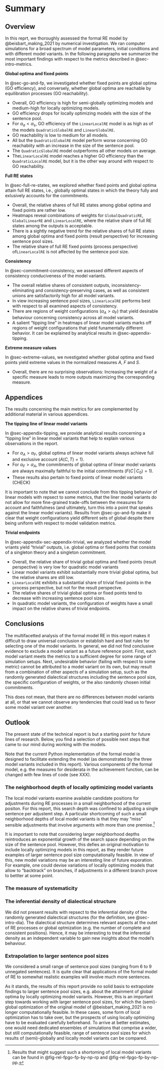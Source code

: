 # Summary {#sec-summary}

## Overview

In this reprt, we thoroughly assessed the formal RE model by @beisbart_making_2021 by numerical investigation. We ran computer simulations for a broad spectrum of model parameters, initial conditions and with different model variants. In the following paragraphs we summarize the most important findings with respect to the metrics described in @sec-intro-metrics.

**Global optima and fixed points**

In @sec-go-and-fp, we investigated whether fixed points are global optima (GO efficiency), and conversely, whether global optima are reachable by equilibration processes (GO reachability).

- Overall, GO efficiency is high for semi-globally optimizing models and medium-high for locally optimizing models. 
- GO efficiency drops for locally optimizing models with the size of the sentence pool.
- For $\alpha_a < \alpha_s$, GO efficiency of the `LinearLocalRE` model is as high as of the models `QuadraticGlobalRE` and `LinearGlobalRE`.
- GO reachability is low to medium for all models.
- All but the `QuadraticGlobalRE` model perform worse concerning GO reachabiity with an increase in the size of the sentence pool.
- The `QuadraticGlobalRE` model outperforms all other models on average.
- The`LinearLocalRE` model reaches a higher GO efficiency than the `QuadraticLocalRE` model, but it is the other way around with respect to GO reachability.


**Full RE states**

In @sec-full-re-states, we explored whether fixed points and global optima attain full RE states, i.e., globally optimal states in which the theory fully and exlusively accounts for the commitments. 

- Overall, the relative shares of full RE states among global optima and fixed points are rather low.
- Heatmaps reveal combinations of weights for `GlobalQuadraticRE`, `GlobalLinearRE` and `LinearLocalRE`, where the relative share of full RE states among the outputs is acceptable. 
- There is a sightly negative trend for the relative shares of full RE states among global optima and fixed points (result perspective) for increasing sentence pool sizes. 
- The relative share of full RE fixed points (process perspective) of`LinearLocalRE` is not affected by the sentence pool size.


**Consistency**

In @sec-commitment-consistency, we assessed different aspects of consistency conduciveness of the  model variants.

- The overall relative shares of consistent outputs, inconsistency-eliminating and consistency-preserving cases, as well as consistent unions are satisfactorily high for all model variants.
- In view increasing sentence pool sizes, `LinearLocalRE` performs best with respect to all examined aspects of consistency. 
- There are regions of weight configurations ($\alpha_{A} > \alpha_{F}$) that yield desirable behaviour concerning consistency across all model variants. 
- A salient "tipping line" in heatmaps of linear model variants marks off regions of weight configurations that yield funamentally different behavior. It can be explained by analytical results in @sec-appendix-tipping.

**Extreme measure values**

In @sec-extreme-values, we nvestigated whether global optima and fixed points yield extreme values in the normalized measures $A$, $F$ and $S$.

- Overall, there are no surprising observations: Increasing the weight of a specific measure leads to more outputs maximizing the corresponding measure.


## Appendices

The results concerning the main metrics for are complemented by additional material in various appendices.

**The tipping line of linear model variants**

In @sec-appendix-tipping, we provide analytical results concerning a "tipping line" in linear model variants that help to explain various observations in the report.

- For $\alpha_{A} > \alpha_{F}$, global optima of linear model variants always achieve full and exclusive account ($A(C, T) = 1$).
- For $\alpha_{F} > \alpha_{A}$, the commitments of global optima of linear model variants are always maximally faithful to the initial commitments ($F(C\,\vert\,C_{0}) = 1$).
- These results also pertain to fixed points of linear model variants (CHECK)


It is important to note that we cannot conclude from this tipping behavior of linear models with repsect to some metrics, that the liner model variants do not allow for more fine-grained trade-offs between the measures for account and faithfulness (and ultimately, turn this into a point that speaks against the linear model variants). Results from @sec-go-and-fp make it clear that weight configurations yield different sets of global despite there being uniform with respect to model validation metrics.

**Trivial endpoints**

In @sec-appendix-sec-appendix-trivial, we analyzed whether the model vriants yield "trivial" outputs, i.e. global optima or fixed points that consists of a singleton theory and a singleton commitment.

- Overall, the relative share of trivial gobal optima and fixed points (result perspective) is very low for quadratic model variants
- Linear model variants exhibit substantially more trivial global optima, but the relative shares are still low.
- `LinearLocalRE` exhibits a substantial share of trivial fixed points in the process perspective, but not for the result perspectve.
- The relative shares of trivial global optima or fixed points tend to decrease with increasing sentence pool sizes.
- In quadratic model variants, the configuration of weights have a small impact on the relative shares of trivial endpoints.


## Conclusions

The multifacetted analysis of the formal model RE in this report makes it difficult to draw universal conclusion or establish hard and fast rules for selecting one of the model variants. In general, we did not find conclusive evidence to exclude a model variant as a future reference point. First, each model variant meets the metrics to a sufficient degree for some range of simulation setups. Next, undesirable behavior (failing with respect to some metric) cannot be attributed to a model variant on its own, but may result from a combination of other aspects of a simulation setup, such as the randomly generated dialectical structures including the sentence pool size, the specific configuration of weights, or the also randomly chosen initial commitments.

This does not mean, that there are no differences between model variants at all, or that we cannot observe any tendencies that could lead us to favor some model variant over another.




## Outlook

The present state of the technical report is but a starting point for future lines of research. Below, you find a selection of possible next steps that came to our mind during working with the models. 

Note that the current Python implementation of the formal model is designed to facilitate extending the model (as demonstrated by the three model variants included in this report). Various components of the formal model, e.g. the measures for desiderata in the achievement function, can be changed with few lines of code (see XXX).

### The neighborhood depth of locally optimizing model variants

The local model variants examine available candidate positions for adjustments during RE processes in a small neighborhood of the current positon. For this report, this search depth was confined to adjusting a single sentence per adjustemt step. 
A particular shortcoming of such a small neighborhood depths of local model variants is that they may "miss" sensible adjustments that involve arguments with more than one premise.^[Results that might suggest such a shortoming of local model variants can be found in @fig-rel-fpgo-fp-by-np-rp and @fig-rel-fpgo-fp-by-np-pp.]

It is important to note that considering larger neighborhood depths reintroduces an exponential growth of the search space depending on the size of the sentence pool. However, this defies an original motivation to include locally optimizing models in this report, as they render future examples of larger sentence pool size computationally feasible.
In view of this, new model variations may be an interesting line of future exporation. For example, one could devise variations of locally optimizing models that allow to "backtrack" on branches, if adjustments in a different branch prove to bettter at some point.

### The measure of systematicity



### The inferential density of dialectical structure

We did not present results with repsect to the inferential density of the randomly generated dialectical structures (for the definition, see @sec-intro-dia). The dialectical structure determines relevant aspects at the outet of RE processes or global optmization (e.g. the number of complete and consistent positions). Hence, it may be interesting to treat the inferential density as an independent variable to gain new insights about the model's behaviour.

### Extrapolation to larger sentence pool sizes

We considered a small range of sentence pool sizes (ranging from 6 to 9 unnegated sentences). It is quite clear that applications of the formal model of RE to somewhat realistic examples will involve much more sentences.

As it stands, the results of this report provide no solid basis to extrapolate findings to larger sentence pool sizes, e.g. about the attainment of global optima by locally optimizing model variants. However, this is an important step towards working with larger sentence pool sizes, for which the (semi)-global optimization of the original model of @beisbart_making_2021 is no longer computationally feasible. In these cases, some form of local optimization has to take over, but the prospects of using locally optimizing have to be evaluated carefully beforehand. To arrive at better estimates, one would need dedicated ensembles of simulations that comprise a wider, but still computationally feasible, range of sentence pool sizes for which results of (semi)-globally and locally model variants can be compared. 
